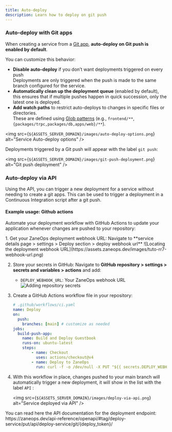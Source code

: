 ```yaml
---
title: Auto-deploy
description: Learn how to deploy on git push
---
```



### Auto-deploy with Git apps


When creating a service from a [Git app](../git-apps), **auto-deploy on Git push is enabled by default**.

You can customize this behavior:

- **Disable auto-deploy** if you don’t want deployments triggered on every push
    <Aside type="note" title="On every push ?">
      Deployments are only triggered when the push is made to the same branch configured for the service.
    </Aside>
- **Automatically clean up the deployment queue** (enabled by default), this ensures that if multiple pushes happen in quick succession, only the latest one is deployed.
- **Add watch paths** to restrict auto-deploys to changes in specific files or directories.  
  These are defined using [Glob patterns](https://en.wikipedia.org/wiki/Glob_(programming)) (e.g., `frontend/**`, `{packages/trpc,packages/db,apps/web}/**`).

<img src={`${ASSETS_SERVER_DOMAIN}/images/auto-deploy-options.png`} alt="Service Auto-deploy options" />

Deployments triggered by a Git push will appear with the label `git push`:

<img src={`${ASSETS_SERVER_DOMAIN}/images/git-push-deployment.png`} alt="Git push deployment" />


### Auto-deploy via API

Using the API, you can trigger a new deployment for a service without needing to create a git apps. 
This can be used to trigger a deployment in a Continuous Integration script after a git push.

#### Example usage: Github actions

Automate your deployment workflow with GitHub Actions to update your application whenever changes are pushed to your repository:

<Steps>
1. Get your ZaneOps deployment webhook URL:
   Navigate to **service details page > settings > Deploy section > deploy webhook url**
   ![Locating the deployment webhook URL](https://assets.zaneops.dev/images/tuto-rr7-webhook-url.png)
   
2. Store your secrets in GitHub:
   Navigate to **GitHub repository > settings > secrets and variables > actions** and add:
   - `DEPLOY_WEBHOOK_URL`: Your ZaneOps webhook URL
   ![Adding repository secrets](https://assets.zaneops.dev/images/tuto-rr7-secrets.png)
   
3. Create a GitHub Actions workflow file in your repository:
    ```yaml
    # .github/workflows/ci.yaml
    name: Deploy
    on:
      push:
        branches: [main] # customize as needed
    jobs:
      build-push-app:
        name: Build and Deploy Guestbook
        runs-on: ubuntu-latest
        steps:
            - name: Checkout
              uses: actions/checkout@v4
            - name: Deploy to ZaneOps
              run: curl -f -o /dev/null -X PUT "${{ secrets.DEPLOY_WEBHOOK_URL }}" 
    ```
5. With this workflow in place, changes pushed to your main branch will automatically trigger a new deployment, 
   it will show in the list with the label `API` :
    
   <img src={`${ASSETS_SERVER_DOMAIN}/images/deploy-via-api.png`} alt="Service deployed via API" />

</Steps>

<Aside type="info" title="API reference">
You can read here the API documentation for the deployment endpoint:
 https://zaneops.dev/api-reference/openapi/#tag/deploy-service/put/api/deploy-service/git/{deploy_token}/
</Aside>